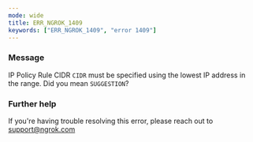 ```yaml
---
mode: wide
title: ERR_NGROK_1409
keywords: ["ERR_NGROK_1409", "error 1409"]
---
```


### Message

IP Policy Rule CIDR `CIDR` must be specified using the lowest IP address in the range. Did you mean `SUGGESTION`?

### Further help

If you're having trouble resolving this error, please reach out to [support@ngrok.com](mailto:support@ngrok.com?subject=Help%20with%20ERR_NGROK_1409)
